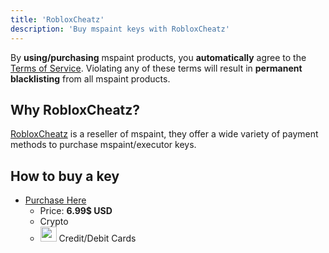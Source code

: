 ```yaml
---
title: 'RobloxCheatz'
description: 'Buy mspaint keys with RobloxCheatz'
---
```


<Callout type="warn">By **using/purchasing** mspaint products, you **automatically** agree to the [Terms of Service](https://www.mspaint.cc/tos). Violating any of these terms will result in **permanent blacklisting** from all mspaint products.</Callout>

## Why RobloxCheatz?
[RobloxCheatz](https://robloxcheatz.com/affiliate/mspaint5) is a reseller of mspaint, they offer a wide variety of payment methods to purchase mspaint/executor keys.

## How to buy a key
- [Purchase Here](https://robloxcheatz.com/affiliate/mspaint5)
    - Price: **6.99$ USD**
    - Crypto
    - <div className="flex align-center gap-2"> <img src="/images/icons/card.svg" width="26" height="24" style={{ verticalAlign: "middle", margin: "0" }} /> <span>Credit/Debit Cards</span> </div>